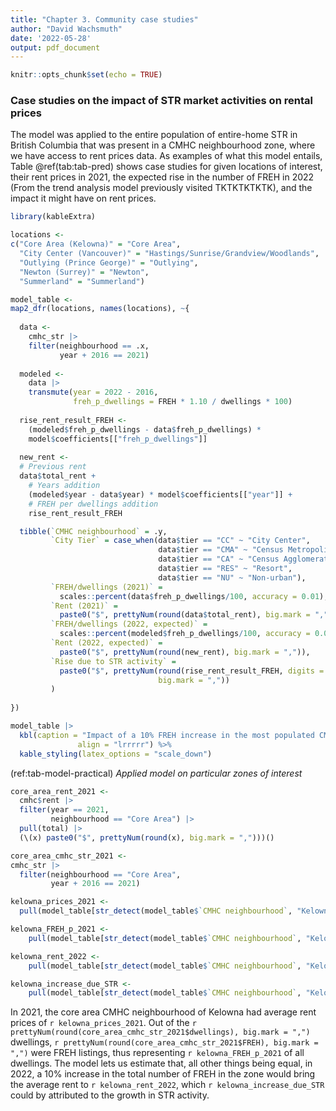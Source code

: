 ```yaml
---
title: "Chapter 3. Community case studies"
author: "David Wachsmuth"
date: '2022-05-28'
output: pdf_document
---
```


```r
knitr::opts_chunk$set(echo = TRUE)
```

### Case studies on the impact of STR market activities on rental prices

The model was applied to the entire population of entire-home STR in British Columbia that was present in a CMHC neighbourhood zone, where we have access to rent prices data. As examples of what this model entails, Table \@ref(tab:tab-pred) shows case studies for given locations of interest, their rent prices in 2021, the expected rise in the number of FREH in 2022 (From the trend analysis model previously visited TKTKTKTKTK), and the impact it might have on rent prices.

```r

library(kableExtra)

locations <- 
c("Core Area (Kelowna)" = "Core Area",
  "City Center (Vancouver)" = "Hastings/Sunrise/Grandview/Woodlands",
  "Outlying (Prince George)" = "Outlying",
  "Newton (Surrey)" = "Newton",
  "Summerland" = "Summerland")

model_table <- 
map2_dfr(locations, names(locations), ~{
  
  data <- 
    cmhc_str |> 
    filter(neighbourhood == .x,
           year + 2016 == 2021)
  
  modeled <- 
    data |> 
    transmute(year = 2022 - 2016,
              freh_p_dwellings = FREH * 1.10 / dwellings * 100)
  
  rise_rent_result_FREH <- 
    (modeled$freh_p_dwellings - data$freh_p_dwellings) * 
    model$coefficients[["freh_p_dwellings"]]
  
  new_rent <- 
  # Previous rent
  data$total_rent + 
    # Years addition
    (modeled$year - data$year) * model$coefficients[["year"]] +
    # FREH per dwellings addition
    rise_rent_result_FREH

  tibble(`CMHC neighbourhood` = .y,
         `City Tier` = case_when(data$tier == "CC" ~ "City Center",
                                 data$tier == "CMA" ~ "Census Metropolitan Area",
                                 data$tier == "CA" ~ "Census Agglomeration",
                                 data$tier == "RES" ~ "Resort",
                                 data$tier == "NU" ~ "Non-urban"),
         `FREH/dwellings (2021)` = 
           scales::percent(data$freh_p_dwellings/100, accuracy = 0.01),
         `Rent (2021)` = 
           paste0("$", prettyNum(round(data$total_rent), big.mark = ",")),
         `FREH/dwellings (2022, expected)` = 
           scales::percent(modeled$freh_p_dwellings/100, accuracy = 0.01),
         `Rent (2022, expected)` = 
           paste0("$", prettyNum(round(new_rent), big.mark = ",")),
         `Rise due to STR activity` = 
           paste0("$", prettyNum(round(rise_rent_result_FREH, digits = 2),
                                 big.mark = ","))
         )
    
}) 

model_table |> 
  kbl(caption = "Impact of a 10% FREH increase in the most populated CMHC neighbourhoods (per tier)",
               align = "lrrrrr") %>% 
  kable_styling(latex_options = "scale_down")


```

(ref:tab-model-practical) *Applied model on particular zones of interest*

```r

core_area_rent_2021 <- 
  cmhc$rent |> 
  filter(year == 2021,
         neighbourhood == "Core Area") |> 
  pull(total) |> 
  (\(x) paste0("$", prettyNum(round(x), big.mark = ",")))()

core_area_cmhc_str_2021 <- 
cmhc_str |> 
  filter(neighbourhood == "Core Area",
         year + 2016 == 2021)

kelowna_prices_2021 <- 
  pull(model_table[str_detect(model_table$`CMHC neighbourhood`, "Kelowna"), "Rent (2021)"])

kelowna_FREH_p_2021 <- 
    pull(model_table[str_detect(model_table$`CMHC neighbourhood`, "Kelowna"), "FREH/dwellings (2021)"])

kelowna_rent_2022 <- 
    pull(model_table[str_detect(model_table$`CMHC neighbourhood`, "Kelowna"), "Rent (2022, expected)"])

kelowna_increase_due_STR <- 
    pull(model_table[str_detect(model_table$`CMHC neighbourhood`, "Kelowna"), "Rise due to STR activity"])


```

In 2021, the core area CMHC neighbourhood of Kelowna had average rent prices of `r kelowna_prices_2021`. Out of the `r prettyNum(round(core_area_cmhc_str_2021$dwellings), big.mark = ",")` dwellings, `r prettyNum(round(core_area_cmhc_str_2021$FREH), big.mark = ",")` were FREH listings, thus representing `r kelowna_FREH_p_2021` of all dwellings. The model lets us estimate that, all other things being equal, in 2022, a 10% increase in the total number of FREH in the zone would bring the average rent to `r kelowna_rent_2022`, which `r kelowna_increase_due_STR` could by attributed to the growth in STR activity.
